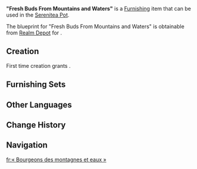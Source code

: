 {{Furnishing Infobox
|id             = 362261
|image          = Item Fresh Buds From Mountains and Waters.png
|category       = Small Furnishing
|subcategory    = Ornament
|quality        = 3
|adeptal_energy = 60
|load           = 338
|reduced_load   = 254
|description    = A small earthenware tea stove that is highly portable and easy to use. Its heating efficiency is considerable, making it a fine companion to any new tea-tasting endeavor.<br>Inviting some friends for a nice chat over a pot of some fresh new tea is a popular pastime in Qiaoying Village. Still, heed the advice of tea regulars from the village and Yilong Wharf: "Watch the fire and keep your windows open for circulation. That's how to stay safe while making tea on the stove."
|blueprint      = Realm Depot
}}
'''"Fresh Buds From Mountains and Waters"''' is a [[Furnishing]] item that can be used in the [[Serenitea Pot]].

The blueprint for "Fresh Buds From Mountains and Waters" is obtainable from [[Realm Depot]] for {{Item|Realm Currency|24|x=160}}.

==Creation==
First time creation grants {{Item|Trust|24|x=60}}.
{{Recipe
|type = Creation
|time = 14h
|Iron Chunk = 4
|White Iron Chunk = 4
|sort = Iron Chunk;White Iron Chunk
}}

==Furnishing Sets==
{{Craft Usage}}

==Other Languages==
{{Other Languages
|en      = "Fresh Buds From Mountains and Waters"
|zhs     = 「汲来山水煮新芽」
|zhs_rm  = 
|zht     = 「汲來山水煮新芽」
|zht_rm  = 
|zh_tl   = 
|ja      = 「山水を汲みて若葉を煮る」
|ja_rm   = "Sansui wo Kumite Wakaba wo Niru"
|ja_tl   = 
|ko      = 「산수로 끓인 새싹」
|ko_rm   = 
|ko_tl   = 
|es      = Brotes frescos de las montañas
|es_tl   = Fresh Mountain Sprouts
|fr      = « Bourgeons des montagnes et eaux »
|fr_tl   = "Buds From Mountains and Waters"
|ru      = «Свежие побеги, собранные средь гор и рек»
|ru_tl   = 
|th      = "ต้นกล้าใหม่จากสายน้ำและคีรี"
|th_rm   = 
|th_tl   = 
|vi      = Non Nước Đâm Chồi
|vi_tl   = 
|de      = „Frische Knospen von Berg und Wasser“
|de_tl   = "Fresh Buds From Mountain and Water"
|id      = Tunas Segar dari Gunung dan Laut
|id_tl   = Fresh Buds From Mountain and Sea
|pt      = Brotos Frescos das Águas e Montanhas
|pt_tl   = 
|tr      = "Dağların ve Suların Taze Tomurcukları"
|tr_tl   = 
|it      = Freschi boccioli di montagna e d'acqua
|it_tl   = Fresh Mountain and Water Buds
}}

==Change History==
{{Change History|4.5}}

==Navigation==
{{Furnishing Navbox|interior}}

[[fr:« Bourgeons des montagnes et eaux »]]